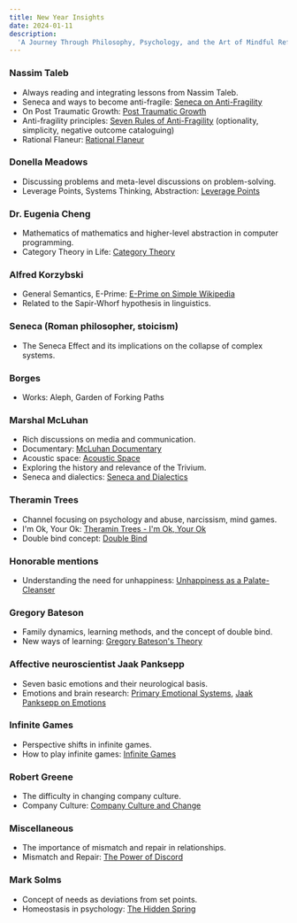```yaml
---
title: New Year Insights
date: 2024-01-11
description:
  'A Journey Through Philosophy, Psychology, and the Art of Mindful Reflection'
---
```


### Nassim Taleb

- Always reading and integrating lessons from Nassim Taleb.
- Seneca and ways to become anti-fragile:
  [Seneca on Anti-Fragility](https://www.youtube.com/watch?v=Qr6IJ-WdjQ8)
- On Post Traumatic Growth:
  [Post Traumatic Growth](https://www.youtube.com/watch?v=T6jy-DBRAaU)
- Anti-fragility principles:
  [Seven Rules of Anti-Fragility](https://fs.blog/seven-rules-of-anti-fragility/)
  (optionality, simplicity, negative outcome cataloguing)
- Rational Flaneur:
  [Rational Flaneur](https://www.wealest.com/articles/rational-flaneur)

### Donella Meadows

- Discussing problems and meta-level discussions on problem-solving.
- Leverage Points, Systems Thinking, Abstraction:
  [Leverage Points](https://donellameadows.org/archives/leverage-points-places-to-intervene-in-a-system/)

### Dr. Eugenia Cheng

- Mathematics of mathematics and higher-level abstraction in computer
  programming.
- Category Theory in Life:
  [Category Theory](https://www.youtube.com/watch?v=ho7oagHeqNc)

### Alfred Korzybski

- General Semantics, E-Prime:
  [E-Prime on Simple Wikipedia](https://simple.wikipedia.org/wiki/E_Prime)
- Related to the Sapir-Whorf hypothesis in linguistics.

### Seneca (Roman philosopher, stoicism)

- The Seneca Effect and its implications on the collapse of complex systems.

### Borges

- Works: Aleph, Garden of Forking Paths

### Marshal McLuhan

- Rich discussions on media and communication.
- Documentary:
  [McLuhan Documentary](https://www.youtube.com/watch?v=cFwVCHkL-JU&t=19s)
- Acoustic space: [Acoustic Space](https://www.youtube.com/watch?v=0l_ugK386QY)
- Exploring the history and relevance of the Trivium.
- Seneca and dialectics:
  [Seneca and Dialectics](https://mcluhansnewsciences.com/mcluhan/2021/11/seneca/)

### Theramin Trees

- Channel focusing on psychology and abuse, narcissism, mind games.
- I'm Ok, Your Ok:
  [Theramin Trees - I'm Ok, Your Ok](https://www.youtube.com/watch?v=lnMmO2PdKZY&list=PL7B44BA0DCC742F63)
- Double bind concept:
  [Double Bind](https://www.youtube.com/watch?v=vnSiJOOdo30&t=17s)

### Honorable mentions

- Understanding the need for unhappiness:
  [Unhappiness as a Palate-Cleanser](https://nautil.us/unhappiness-is-a-palate_cleanser-237009/)

### Gregory Bateson

- Family dynamics, learning methods, and the concept of double bind.
- New ways of learning:
  [Gregory Bateson's Theory](https://aeon.co/essays/gregory-bateson-changed-the-way-we-think-about-changing-ourselves)

### Affective neuroscientist Jaak Panksepp

- Seven basic emotions and their neurological basis.
- Emotions and brain research:
  [Primary Emotional Systems](https://www.frontiersin.org/articles/10.3389/fnins.2018.01025/full),
  [Jaak Panksepp on Emotions](https://www.youtube.com/watch?v=65e2qScV_K8)

### Infinite Games

- Perspective shifts in infinite games.
- How to play infinite games:
  [Infinite Games](https://www.youtube.com/watch?v=_osKgFwKoDQ&t=273s)

### Robert Greene

- The difficulty in changing company culture.
- Company Culture:
  [Company Culture and Change](https://www.youtube.com/watch?v=KcaVhMt71qE&t=1909s)

### Miscellaneous

- The importance of mismatch and repair in relationships.
- Mismatch and Repair:
  [The Power of Discord](https://www.amazon.com/Power-Discord-Relationships-Building-Resilience/dp/B088J399LK/ref=sr_1_1)

### Mark Solms

- Concept of needs as deviations from set points.
- Homeostasis in psychology:
  [The Hidden Spring](https://www.psychologytoday.com/us/blog/the-hidden-spring/202101/is-your-pain-real)
